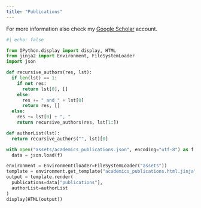 ```yaml
---
title: "Publications"
---
```


For more information also check my [Google Scholar](https://scholar.google.com/citations?user=_mtmkZgAAAAJ&hl=en) account.

```python
#| echo: false

from IPython.display import display, HTML
from jinja2 import Environment, FileSystemLoader
import json

def recursive_authors(res, lst):
  if len(lst) == 1:
    if not res:
      return lst[0], []
    else:
      res += " and " + lst[0]
      return res, []
  else:
    res += lst[0] + ", "
    return recursive_authors(res, lst[1:])

def authorList(lst):
  return recursive_authors("", lst)[0]

with open("assets/academics_publications.json", encoding="utf-8") as f:
  data = json.load(f)

environment = Environment(loader=FileSystemLoader("assets"))
template = environment.get_template("academics_publications.html.jinja")
output = template.render(
  publications=data["publications"],
  authorList=authorList
)
display(HTML(output))
```
